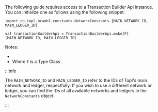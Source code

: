 The following guide requires access to a Transaction Builder Api instance. You can initialize one as follows using the
following snippet:

```
import co.topl.brambl.constants.NetworkConstants.{MAIN_NETWORK_ID, MAIN_LEDGER_ID}

val transactionBuilderApi = TransactionBuilderApi.make[F](MAIN_NETWORK_ID, MAIN_LEDGER_ID)
```

Notes:

-
- Where `F` is a Type Class .


:::info

The `MAIN_NETWORK_ID` and `MAIN_LEDGER_ID` refer to the IDs of Topl's main network and ledger, respectfully. If you
wish to use a different network or ledger, you can find the IDs of all available networks and ledgers in the `NetworkConstants`
object.

:::